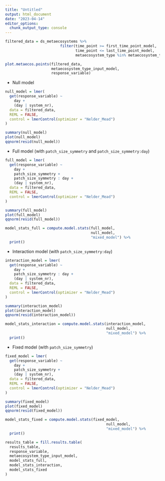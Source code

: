 ```yaml
---
title: "Untitled"
output: html_document
date: "2023-04-14"
editor_options: 
  chunk_output_type: console
---
```


```r
filtered_data = ds_metaecosystems %>%
                         filter(time_point >= first_time_point_model,
                                time_point <= last_time_point_model,
                                metaecosystem_type %in% metaecosystem_type_input_model)
```

```r
plot.metaecos.points(filtered_data,
                     metaecosystem_type_input_model,
                     response_variable)
```

- Null model

```r
null_model = lmer(
  get(response_variable) ~
    day + 
    (day | system_nr), 
  data = filtered_data,
  REML = FALSE,
  control = lmerControl(optimizer = "Nelder_Mead")
)

summary(null_model)
plot(null_model)
qqnorm(resid(null_model))
```

- Full model (with `patch_size_symmetry` and `patch_size_symmetry:day`)

```r
full_model = lmer(
  get(response_variable) ~
    day + 
    patch_size_symmetry +
    patch_size_symmetry : day + 
    (day | system_nr), 
  data = filtered_data,
  REML = FALSE,
  control = lmerControl(optimizer = "Nelder_Mead")
)

summary(full_model)
plot(full_model)
qqnorm(resid(full_model))

model_stats_full = compute.model.stats(full_model,
                                       null_model,
                                       "mixed_model") %>%
  print()
```

- Interaction model (with `patch_size_symmetry:day`)

```r
interaction_model = lmer(
  get(response_variable) ~
    day + 
    patch_size_symmetry : day + 
    (day | system_nr), 
  data = filtered_data,
  REML = FALSE,
  control = lmerControl(optimizer = "Nelder_Mead")
)

summary(interaction_model)
plot(interaction_model)
qqnorm(resid(interaction_model))

model_stats_interaction = compute.model.stats(interaction_model,
                                              null_model,
                                              "mixed_model") %>%
  print()
```

- Fixed model (with `patch_size_symmetry`)

```r
fixed_model = lmer(
  get(response_variable) ~
    day + 
    patch_size_symmetry + 
    (day | system_nr), 
  data = filtered_data,
  REML = FALSE,
  control = lmerControl(optimizer = "Nelder_Mead")
)

summary(fixed_model)
plot(fixed_model)
qqnorm(resid(fixed_model))

model_stats_fixed = compute.model.stats(fixed_model,
                                              null_model,
                                              "mixed_model") %>%
  print()
```

```r
results_table = fill.results.table(
  results_table,
  response_variable,
  metaecosystem_type_input_model,
  model_stats_full,
  model_stats_interaction,
  model_stats_fixed
)
```